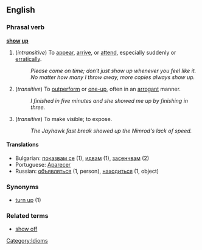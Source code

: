 ==English==

=== Phrasal verb ===
'''[[show]] [[up]]''' 

# (''intransitive'') To [[appear]], [[arrive]], or [[attend]], especially suddenly or [[erratic]]ally.
#: ''Please come on time; don't just show up whenever you feel like it.''
#: ''No matter how many I throw away, more copies always show up.''
# (''transitive'') To [[outperform]] or [[one-up]], often in an [[arrogant]] manner.
#: ''I finished in five minutes and she showed me up by finishing in three.''
# (''transitive'') To make visible; to expose.
#: ''The Jayhawk fast break showed up the Nimrod's lack of speed.''

==== Translations ====
*Bulgarian: [[показвам се]] (1), [[идвам]] (1), [[засенчвам]] (2)
*Portuguese: [[Aparecer]]
*Russian: [[объявляться]] (1, person), [[находиться]] (1, object)

=== Synonyms ===
*[[turn up]] (1)

=== Related terms ===
*[[show off]]

[[Category:Idioms]]